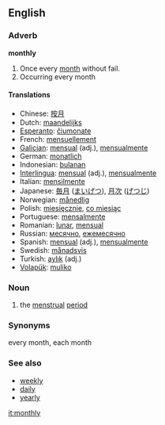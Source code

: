 ==English==
=== Adverb ===
'''monthly'''

#Once every [[month]] without fail.
#Occurring every month

==== Translations ====
*Chinese: [[按月]]
*Dutch: [[maandelijks]]
*[[Esperanto]]: [[ĉiumonate]]
*French: [[mensuellement]]
*[[Galician]]: [[mensual]] (adj.), [[mensualmente]]
*German: [[monatlich]]
*Indonesian: [[bulan|bulanan]]
*[[Interlingua]]: [[mensual]] (adj.), [[mensualmente]]
*Italian: [[mensilmente]]
*Japanese: [[毎月]] ([[まいげつ]]), [[月次]] ([[げつじ]])
*Norwegian: [[månedlig]]
*Polish: [[miesięcznie]], [[co miesiąc]]
*Portuguese: [[mensalmente]]
*Romanian: [[lunar]], [[mensual]]
*Russian: [[месячно]], [[ежемесячно]]
*Spanish: [[mensual]] (adj.), [[mensualmente]]
*Swedish: [[månadsvis]]
*Turkish: [[aylık]] (adj.)
*[[Volapük]]: [[muliko]]

===Noun===
{{euphemism}}
# the [[menstrual]] [[period]]

===Synonyms===
every month, each month

===See also===
* [[weekly]]
* [[daily]]
* [[yearly]]

[[it:monthly]]